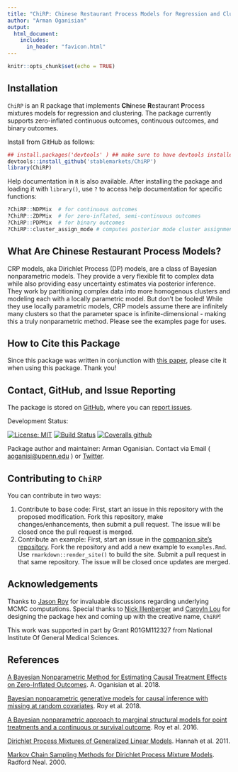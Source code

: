 ```yaml
---
title: "ChiRP: Chinese Restaurant Process Models for Regression and Clustering"
author: "Arman Oganisian"
output:
  html_document:
    includes:
      in_header: "favicon.html" 
---
```


<script>
   $(document).ready(function() {
     $head = $('#header');
     $head.prepend('<img src=\"logo.png\" style=\"float: right;width: 150px;\"/>')
   });
</script>


```r
knitr::opts_chunk$set(echo = TRUE)
```

## Installation 
`ChiRP` is an R package that implements **Chi**nese **R**estaurant **P**rocess mixtures models for regression and clustering. The package currently supports zero-inflated continuous outcomes, continuous outcomes, and binary outcomes. 

Install from GitHub as follows:
```r
## install.packages('devtools' ) ## make sure to have devtools installed 
devtools::install_github('stablemarkets/ChiRP')
library(ChiRP)
```

Help documentation in `R` is also available.  After installing the package and loading it with `library()`, use `?` to access help documentation for specific functions:
```r
?ChiRP::NDPMix  # for continuous outcomes
?ChiRP::ZDPMix  # for zero-inflated, semi-continuous outcomes
?ChiRP::PDPMix  # for binary outcomes
?ChiRP::cluster_assign_mode # computes posterior mode cluster assignment
```

## What Are Chinese Restaurant Process Models?
CRP models, aka Dirichlet Process (DP) models, are a class of Bayesian nonparametric models. They provide a very flexible fit to complex data while also providing easy uncertainty estimates via posterior inference. They work by partitioning complex data into more homogenous clusters and modeling each with a locally parametric model. But don't be fooled! While they use locally parametric models, CRP models assume there are infinitely many clusters so that the parameter space is infinite-dimensional - making this a truly nonparametric method. Please see the examples page for uses.

## How to Cite this Package
Since this package was written in conjunction with [this paper](https://arxiv.org/abs/1810.09494), please cite it when using this package. Thank you!

## Contact, GitHub, and Issue Reporting
The package is stored on [GitHub](https://github.com/stablemarkets/ChiRP), where you can [report issues](https://github.com/stablemarkets/ChiRP/issues).

Development Status:

[![License: MIT](https://img.shields.io/badge/License-MIT-yellow.svg)](https://opensource.org/licenses/MIT)
[![Build Status](https://travis-ci.org/stablemarkets/ChiRP.svg?branch=master)](https://travis-ci.org/stablemarkets/ChiRP)
[![Coveralls github](https://img.shields.io/coveralls/github/stablemarkets/ChiRP.svg?style=popout)](https://coveralls.io/github/stablemarkets/ChiRP)


Package author and maintainer: Arman Oganisian.
Contact via Email ( [aoganisi@upenn.edu](aoganisi@upenn.edu) ) or  [Twitter](https://twitter.com/StableMarkets). 

## Contributing to `ChiRP`
You can contribute in two ways:

1. Contribute to base code: First, start an issue in this repository with the proposed modification. Fork this repository, make changes/enhancements, then submit a pull request. The issue will be closed once the pull request is merged.
2. Contribute an example: First, start an issue in the [companion site's repository](https://github.com/stablemarkets/ChiRPsite). Fork the repository and add a new example to `examples.Rmd`. Use `rmarkdown::render_site()` to build the site. Submit a pull request in that same repository. The issue will be closed once updates are merged.


## Acknowledgements
Thanks to [Jason Roy](https://twitter.com/jasonroy) for invaluable discussions regarding underlying MCMC computations. Special thanks to [Nick Illenberger](https://twitter.com/_Willy_Nilly) and [Caroyln Lou](https://twitter.com/carelouu) for designing the package hex and coming up with the creative name, `ChiRP`!

This work was supported in part by Grant R01GM112327 from National Institute Of General Medical
Sciences.

## References
[A Bayesian Nonparametric Method for Estimating Causal Treatment Effects on Zero-Inflated Outcomes](https://arxiv.org/abs/1810.09494). A. Oganisian et al. 2018.

[Bayesian nonparametric generative models for causal inference with missing at random covariates](https://onlinelibrary.wiley.com/doi/abs/10.1111/biom.12875). Roy et al. 2018.

[A Bayesian nonparametric approach to marginal structural models for point treatments and a continuous or survival outcome](https://www.ncbi.nlm.nih.gov/pubmed/27345532). Roy et al. 2016.


[Dirichlet Process Mixtures of Generalized Linear Models](http://www.cs.columbia.edu/~blei/papers/HannahBleiPowell2011.pdf). Hannah et al. 2011.

[Markov Chain Sampling Methods for Dirichlet Process Mixture Models](http://www.stat.columbia.edu/npbayes/papers/neal_sampling.pdf). Radford Neal. 2000.

